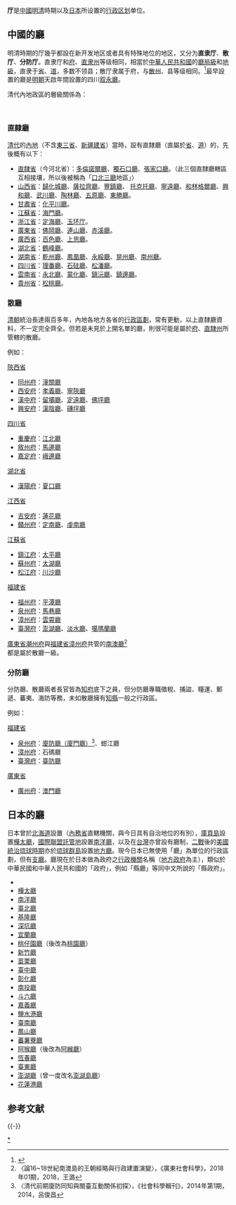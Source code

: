 {{distinguish|直隸|直隸省|厅}}
'''厅'''是[[中國|中國]][[明|明]][[清|清]]時期以及[[日本|日本]]所设置的[[行政区划|行政区划]]单位。

==中國的廳==
明清時期的厅幾乎都設在新开发地区或者具有特殊地位的地区，又分为'''直隶厅'''、'''散厅'''、'''分防厅'''。直隶厅和[[府_(行政区划)|府]]、[[直隸州|直隶州]]等级相同，相當於[[中華人民共和國|中華人民共和國]]的[[中华人民共和国公务员#行政级别|廳局級]]和[[地级行政区|地級]]，直隶于[[省|省]]、[[道員|道]]，多数不领县；散厅隶属于府，与[[散州|散州]]、县等级相同。<ref>{{cite web|url=http://www.dhllj.com/user/dhllj/ymqdz/0701211833.htm|title=清朝地方行政区划|deadurl=yes|archiveurl=https://web.archive.org/web/20111028105337/http://www.dhllj.com/user/dhllj/ymqdz/0701211833.htm|archivedate=2011-10-28|accessdate=2011-08-04}}</ref>最早設置的廳是[[明朝|明朝]]天啟年間設置的四川[[叙永廳|叙永廳]]。

清代內地政區的層級關係為：

{{familytree/start}}
{{familytree| | | | | | | | | Sh | | | | |Sh=[[布政使司|布政使司]]<br>（省、行省）}}
{{familytree| | | | | | | | | |:| | | | }}
{{familytree|border=0| | | | | | | | | Do | | | | |Do=[[道員|道]]}}
{{familytree| | | | | | | | | |:| | | | }}
{{familytree| |,|-|-|-|-|-|-|-|+|-|-|-|-|-|-|-|.| | | }}
{{familytree| ZZ | | | | | | Fu | | | | | | ZT | |ZZ=[[直隸州|直隸州]]|Fu=[[府_(行政区划)|府]]|ZT=直隸廳}}
{{familytree| |!| | | |,|-|-|-|+|-|-|-|.| | | | | | | }}
{{familytree| Xa | | SZ | | Xa | | STFFT | |SZ=[[散州|散州]]|Xa=[[縣|縣]]|STFFT=散廳、分防廳}}
{{familytree/end}}<br>

===直隸廳===
[[清代|清代]]的[[內地|內地]]（不含[[東三省|東三省]]、[[清朝治疆歷史|新疆建省]]）當時，設有直隸廳（直屬於[[省|省]]、[[道員|道]]）的，先後概有以下：

*[[直隸|直隸省]]（今河北省）：[[多倫諾爾廳|多倫諾爾廳]]、[[獨石口廳|獨石口廳]]、[[張家口廳|張家口廳]]。（此三個直隸廳轄區互相接壤，所以後被稱為「[[口北三廳|口北三廳]]地區」）
*[[山西布政使司|山西省]]：[[歸化城廳|歸化城廳]]、[[薩拉齊廳|薩拉齊廳]]、[[豐鎮廳|豐鎮廳]]、 [[托克托廳|托克托廳]]、[[寧遠廳|寧遠廳]]、[[和林格爾廳|和林格爾廳]]、[[興和廳|興和廳]]、[[武川廳|武川廳]]、[[陶林廳|陶林廳]]、[[五原直隸廳|五原廳]]、[[東勝直隸廳|東勝廳]]。
*[[甘肅布政使司|甘肅省]]：[[化平川廳|化平川廳]]。
*[[江蘇布政使司|江蘇省]]：[[海門廳|海門廳]]。
*[[浙江布政使司|浙江省]]：[[定海廳|定海廳]]、[[玉环厅|玉环厅]]。
*[[廣東布政使司|廣東省]]：[[佛岡直隸廳|佛岡廳]]、[[連山直隸廳|連山廳]]、[[赤溪廳|赤溪廳]]。
*[[廣西省_(清朝)|廣西省]]：[[百色廳|百色廳]]、[[上思廳|上思廳]]。
*[[湖北布政使司|湖北省]]：[[鶴峰廳|鶴峰廳]]。
*[[湖南布政使司|湖南省]]：[[乾州廳|乾州廳]]、[[鳳凰直隸廳_(湖南)|鳳凰廳]]、[[永綏廳|永綏廳]]、[[晃州廳|晃州廳]]、[[南州廳|南州廳]]。
*[[四川布政使司|四川省]]：[[理番廳|理番廳]]、[[石砫廳|石砫廳]]、[[松潘廳|松潘廳]]。
*[[雲南布政使司|雲南省]]：[[永北廳|永北廳]]、[[蒙化廳|蒙化廳]]、[[鎮沅廳|鎮沅廳]]、[[鎮邊廳|鎮邊廳]]。
*[[貴州省_(清)|貴州省]]：[[松桃廳|松桃廳]]。

===散廳===
[[清朝|清朝]]統治長達兩百多年，內地各地方各省的[[行政區劃|行政區劃]]，常有更動，以上直隸廳資料，不一定完全齊全。但若是未見於上開名單的廳，則很可能是屬於[[府|府]]、[[直隸州|直隸州]]所管轄的散廳。

例如：

[[陝西布政使司|陝西省]]
*[[同州府|同州府]]：[[潼關廳|潼關廳]]
*[[西安府|西安府]]：[[孝義廳|孝義廳]]、[[寧陝廳|寧陝廳]]
*[[漢中府|漢中府]]：[[留壩廳|留壩廳]]、[[定遠廳|定遠廳]]、[[佛坪廳|佛坪廳]]
*[[興安府|興安府]]：[[漢陰廳|漢陰廳]]、[[磚坪廳|磚坪廳]]

[[四川布政使司|四川省]]
*[[重慶府|重慶府]]：[[江北廳|江北廳]]
*[[敘州府|敘州府]]：[[馬邊廳|馬邊廳]]
*[[嘉定府|嘉定府]]：[[峨邊廳|峨邊廳]]

[[湖北布政使司|湖北省]]
*[[漢陽府|漢陽府]]：[[夏口廳|夏口廳]]

[[江西布政使司|江西省]]
*[[吉安府|吉安府]]：[[蓮花廳|蓮花廳]]
*[[贛州府|贛州府]]：[[定南廳|定南廳]]、[[虔南廳|虔南廳]]

[[江蘇布政使司|江蘇省]]
*[[鎮江府|鎮江府]]：[[太平廳|太平廳]]
*[[蘇州府|蘇州府]]：[[太湖廳|太湖廳]]
*[[松江府|松江府]]：[[川沙廳|川沙廳]]

[[福建布政使司|福建省]]
*[[福州府|福州府]]：[[平潭廳|平潭廳]]
*[[泉州府|泉州府]]：[[馬巷廳|馬巷廳]]
*[[漳州府|漳州府]]：[[雲霄廳|雲霄廳]]
*[[臺灣府|臺灣府]]：[[澎湖廳_(清治時期)|澎湖廳]]、[[淡水廳|淡水廳]]、[[噶瑪蘭廳|噶瑪蘭廳]]

[[廣東布政使司|廣東省]][[潮州府|潮州府]]與[[福建布政使司|福建省]][[漳州府|漳州府]]共管的[[南澳廳|南澳廳]]<ref>〈論16~18世紀南澳島的王朝經略與行政建置演變〉，《廣東社會科學》，2018年01期，2018，王潞</ref><br />

都是屬於散廳一級。

===分防廳===
分防廳、散廳兩者長官皆為[[知府|知府]]底下之員，但分防廳專職徵稅、捕盜、糧運、郵遞、蕃夷、海防等務，未如散廳擁有[[縣令|知縣]]一般之行政區。

例如：

[[福建布政使司|福建省]]
*[[泉州府|泉州府]]：[[廈門海防同知|廈防廳（廈門廳）]]<ref>〈清代前期廈防同知與閩臺互動關係初探〉，《社會科學輯刊》，2014年第1期，2014，呂俊昌</ref>、蚶江廳
*[[漳州府|漳州府]]：石碼廳
*[[臺灣府|臺灣府]]：[[台灣府海防捕盜同知|臺防廳]]

[[廣東布政使司|廣東省]]
*[[廣州府|廣州府]]：[[澳門同知|澳門廳]]

== 日本的廳 ==
{{see also|支廳}}
日本曾於[[北海道|北海道]]設置{{link-ja|北海道廳 (1886-1947)|北海道庁 (1886-1947)|北海道廳}}（[[內務省|內務省]]直轄機關，與今日具有自治地位的{{link-ja|北海道廳|北海道庁}}有別），[[庫頁島|庫頁島]]設置[[樺太廳|樺太廳]]，[[國際聯盟託管地|國際聯盟託管地]]設置[[南洋廳|南洋廳]]，以及在[[臺灣日治時期行政區劃|台灣]]亦曾設有廳制，[[二戰|二戰]]後的[[美國統治琉球時期|美國統治琉球時期]]亦於[[琉球群島|琉球群島]]設置[[地方廳_(琉球政府)|地方廳]]。現今日本已無使用「廳」為單位的行政區劃，但有[[支廳|支廳]]。廳現在於日本做為政府之[[行政機關|行政機關]]名稱（[[地方政府|地方政府]]為主），類似於中華民國和中華人民共和國的「政府」，例如「縣廳」等同中文所說的「縣政府」。
{{div col|cols=4}}
* {{link-ja|北海道廳 (1886-1947)|北海道庁 (1886-1947)|北海道廳}}
* [[樺太廳|樺太廳]]
* [[南洋廳|南洋廳]]
* [[臺北廳|臺北廳]]
* [[基隆廳|基隆廳]]
* [[深坑廳|深坑廳]]
* [[宜蘭廳|宜蘭廳]]
* [[桃仔園廳|桃仔園廳]]（後改為[[桃園廳|桃園廳]]）
* [[新竹廳|新竹廳]]
* [[苗栗廳|苗栗廳]]
* [[臺中廳|臺中廳]]
* [[彰化廳|彰化廳]]
* [[南投廳|南投廳]]
* [[斗六廳|斗六廳]]
* [[嘉義廳|嘉義廳]]
* [[鹽水港廳|鹽水港廳]]
* [[臺南廳|臺南廳]]
* [[鳳山廳|鳳山廳]]
* [[蕃薯藔廳|蕃薯藔廳]]
* [[阿猴廳|阿猴廳]]（後改為[[阿緱廳|阿緱廳]]）
* [[恆春廳|恆春廳]]
* [[臺東廳|臺東廳]]
* [[澎湖廳|澎湖廳]]（曾一度改名[[澎湖島廳|澎湖島廳]]）
* [[花蓮港廳|花蓮港廳]]
{{div col end}}

==参考文献==
{{Reflist}}

{{-}}
{{清朝行政区划|nocat}}
[[Category:厅_(行政区划)|*]]